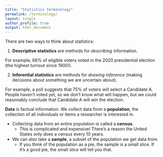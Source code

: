 ```yaml
---
title: "Statistics Terminology"
permalink: /terminology/
layout: single
author_profile: true
output: html_document
---
```


There are two ways to think about statistics:

1. **Descriptive statistics** are methods for *describing* information.

For example, 66% of eligible voters voted in the 2020 presidential election (the highest turnout since 1900!).

2. **Inferential statistics** are methods for *drawing inference* (making decisions about something we are uncertain about).

For example, a poll suggests that 75% of voters will select a Candidate A. People haven't voted yet, so we don't know what will happen, but we could reasonably conclude that Candidate A will win the election.

**Data** is factual information. We collect data from a **population**, the collection of all individuals or items a researcher is interested in.

- Collecting data from an entire population is called a **census**.
  - This is complicated and expensive! There's a reason the United States only does a census every 10 years.
- We can also take a **sample**, a subset of the population we get data from.
  - If you think of the population as a pie, the sample is a small slice. If it's a good pie, the small slice will tell you that.